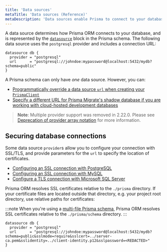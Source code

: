 ```yaml
---
title: 'Data sources'
metaTitle: 'Data sources (Reference)'
metaDescription: 'Data sources enable Prisma to connect to your database. This page explains how to configure data sources in your Prisma schema.'
---
```


A data source determines how Prisma ORM connects to your database, and is represented by the [`datasource`](/orm/reference/prisma-schema-reference#datasource) block in the Prisma schema. The following data source uses the `postgresql` provider and includes a connection URL:

```prisma
datasource db {
  provider = "postgresql"
  url      = "postgresql://johndoe:mypassword@localhost:5432/mydb?schema=public"
}
```

A Prisma schema can only have _one_ data source. However, you can:

- [Programmatically override a data source `url` when creating your `PrismaClient`](/orm/reference/prisma-client-reference#programmatically-override-a-datasource-url)
- [Specify a different URL for Prisma Migrate's shadow database if you are working with cloud-hosted development databases](/orm/prisma-migrate/understanding-prisma-migrate/shadow-database#cloud-hosted-shadow-databases-must-be-created-manually)

> **Note**: Multiple provider support was removed in 2.22.0. Please see [Deprecation of provider array notation](https://github.com/prisma/prisma/issues/3834) for more information.

## Securing database connections

Some data source `provider`s allow you to configure your connection with SSL/TLS, and provide parameters for the `url` to specify the location of certificates.

- [Configuring an SSL connection with PostgreSQL](/orm/overview/databases/postgresql#configuring-an-ssl-connection)
- [Configuring an SSL connection with MySQL](/orm/overview/databases/mysql#configuring-an-ssl-connection)
- [Configure a TLS connection with Microsoft SQL Server](/orm/overview/databases/sql-server#connection-details)

Prisma ORM resolves SSL certificates relative to the `./prisma` directory. If your certificate files are located outside that directory, e.g. your project root directory, use relative paths for certificates:

:::note
When you're using a [multi-file Prisma schema](/orm/prisma-schema/overview/location#multi-file-prisma-schema), Prisma ORM resolves SSL certificates relative to the `./prisma/schema` directory.
:::

```prisma
datasource db {
  provider = "postgresql"
  url      = "postgresql://johndoe:mypassword@localhost:5432/mydb?schema=public&sslmode=require&sslcert=../server-ca.pem&sslidentity=../client-identity.p12&sslpassword=<REDACTED>"
}
```
